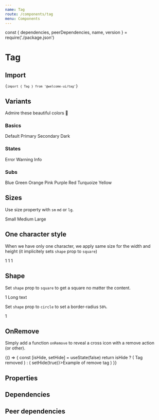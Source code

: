 ```yaml
---
name: Tag
route: /components/tag
menu: Components
---
```


const { dependencies, peerDependencies, name, version } = require('./package.json')

# Tag

<TagVersion version={version} name={name} />

## Import

<Code>{`import { Tag } from '@welcome-ui/tag'`}</Code>

## Variants

Admire these beautiful colors 💅

### Basics

<Playground>
  <Tag>Default</Tag>
  <Tag variant="primary">Primary</Tag>
  <Tag variant="secondary">Secondary</Tag>
  <Tag variant="dark">Dark</Tag>
</Playground>

### States

<Playground>
  <Tag variant="error">Error</Tag>
  <Tag variant="warning">Warning</Tag>
  <Tag variant="info">Info</Tag>
</Playground>

### Subs

<Playground>
  <Tag variant="blue">Blue</Tag>
  <Tag variant="green">Green</Tag>
  <Tag variant="orange">Orange</Tag>
  <Tag variant="pink">Pink</Tag>
  <Tag variant="purple">Purple</Tag>
  <Tag variant="red">Red</Tag>
  <Tag variant="turquoize">Turquoize</Tag>
  <Tag variant="yellow">Yellow</Tag>
</Playground>

## Sizes

Use size property with `sm` `md` or `lg`.

<Playground>
  <Tag size="sm">Small</Tag>
  <Tag size="md">Medium</Tag>
  <Tag size="lg">Large</Tag>
</Playground>

## One character style

When we have only one character, we apply same size for the width and height (it implicitely sets `shape` prop to `square`)

<Playground>
  <Tag size="sm">1</Tag>
  <Tag size="md">1</Tag>
  <Tag size="lg">1</Tag>
</Playground>

## Shape

Set `shape` prop to `square` to get a square no matter the content.

<Playground>
  <Tag size="lg" shape="square">
    1
  </Tag>
  <Tag size="lg" shape="square" width={50}>
    Long text
  </Tag>
</Playground>

Set `shape` prop to `circle` to set a border-radius `50%`.

<Playground>
  <Tag size="lg" shape="circle">
    1
  </Tag>
</Playground>

## OnRemove

Simply add a function `onRemove` to reveal a cross icon with a remove action (or other).

<Playground>
  {() => {
    const [isHide, setHide] = useState(false)
    return isHide ? (
      <Text fontSize="body3" fontWeight="bold" color="danger.500" m={0}>
        Tag removed
      </Text>
    ) : (
      <Tag onRemove={() => setHide(true)}>Example of remove tag</Tag>
    )
  }}
</Playground>

## Properties

<Props of={Tag} />

## Dependencies

<Dependencies dependencies={dependencies} />

## Peer dependencies

<Dependencies dependencies={peerDependencies} />
